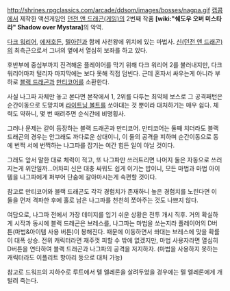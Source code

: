 http://shrines.rpgclassics.com/arcade/ddsom/images/bosses/nagpa.gif
[[캡콤]]에서 제작한 액션게임인 [[던전 앤 드래곤(게임)]]의 2번째 작품 '''[wiki:"쉐도우 오버 미스타라" Shadow over Mystara]'''의 악역.

[[다크 워리어]], [[에저호든]], [[텔아린]]과 함께 사천왕에 위치에 있는 마법사. [[신(던전 앤 드래곤)]]의 최측근으로서 그녀의 옆에서 열심히 보좌를 하고 있다.

후반부에 중심부까지 진격해온 플레이어를 막기 위해 다크 워리어 2를 불러내지만, 다크 워리어마저 털리자 마지막에는 보다 못해 직접 덤빈다. 근데 혼자서 싸우는게 아니라 부하로 [[블랙 드래곤]]과 [[만티코어]]를 소환한다.

사실 나그파 자체만 놓고 본다면 본작에서 1, 2위를 다투는 최약체 보스로 그 공격패턴은 순간이동으로 도망치며 [[라이트닝 볼트]]를 쏘아대는 것 뿐이라 대처하기는 매우 쉽다. 체력도 약하니, 몇 번 때려주면 순식간에 비명횡사. 

그러나 문제는 같이 등장하는 블랙 드래곤과 만티코어. 만티코어는 둘째 치더라도 블랙 드래곤의 경우는 안그래도 까다로운 상대이니, 이 둘의 공격을 피하며 순간이동으로 동에 번쩍 서에 번쩍하는 나그파를 잡기는 여간 힘든 일이 아닐 것이다. 

그래도 앞서 말한 대로 체력이 적고, 또 나그파만 쓰러트리면 나머지 둘은 자동으로 쓰러지는게 위안일까...어차피 신은 대충 싸워도 쉽게 이기는 밥이니, 모든 마법과 마법 아이템을 나그파에게 퍼부어 단숨에 갈아마시는게 속편할 것이다. 

참고로 만티코어와 블랙 드래곤도 각각 경험치가 존재하니 높은 경험치를 노린다면 이 둘을 먼저 격파한 후에 홀로 남은 나그파를 천천히 쪼아주는 것도 나쁘지 않다.

여담으로, 나그파 전에서 가장 데미지를 입기 쉬운 상황은 전투 개시 직후. 거의 확실하게 시작과 동시에 블랙 드래곤은 브레스를, 나그파는 마법을 쏘는지라 플레이어의 D버튼(마법&아이템 사용 버튼)이 봉해진다. 때문에 이동하면서 쏴대는 브레스에 맞을 확률이 대폭 상승. 전위 캐릭터라면 재주껏 피할 수 밖에 없겠지만, 마법 사용자라면 열심히 D버튼을 연타하여 블랙 드래곤과 나그파의 공격을 저지하자. (마법을 사용하지 못하는 캐릭터라도 이플리트 항아리 등으로 대처 가능)

참고로 드워프의 지하수로 루트에서 텔 엘레론을 살려두었을 경우에는 텔 엘레론에게 개털려 죽는다.
